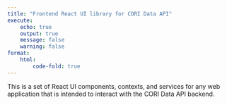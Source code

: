 ```yaml
---
title: "Frontend React UI library for CORI Data API"
execute:
    echo: true
    output: true
    message: false
    warning: false
format:
    html:
        code-fold: true
---
```


This is a set of React UI components, contexts, and services for any web application that is intended to interact with the CORI Data API backend.

